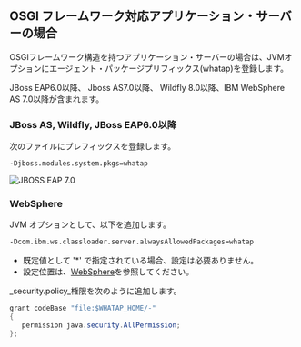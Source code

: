 ## OSGI フレームワーク対応アプリケーション・サーバーの場合

OSGIフレームワーク構造を持つアプリケーション・サーバーの場合は、JVMオプションにエージェント・パッケージプリフィックス(whatap)を登録します。

JBoss EAP6.0以降、 Jboss AS7.0以降、 Wildfly 8.0以降、IBM WebSphere AS 7.0以降が含まれます。

### JBoss AS, Wildfly, JBoss EAP6.0以降

次のファイルにプレフィックスを登録します。

```apacheconf title='$JBOSS_HOME/bin/standalone.conf(domain.conf)'
-Djboss.modules.system.pkgs=whatap
```

![JBOSS EAP 7.0](https://img.whatap.io/media/agent_java/install/410.png)

### WebSphere

JVM オプションとして、以下を追加します。

```bash
-Dcom.ibm.ws.classloader.server.alwaysAllowedPackages=whatap
```

- 既定値として '\*' で指定されている場合、設定は必要ありません。
- 設定位置は、[WebSphere](add-jvm-opt/websphere)を参照してください。

_security.policy_権限を次のように追加します。

```java title='$WEBSPHERE_HOME/properties/server.policy || $WEBSPHERE_PROFILE_HOME/properties/server.policy'
grant codeBase "file:$WHATAP_HOME/-"
{
   permission java.security.AllPermission;
};
```
